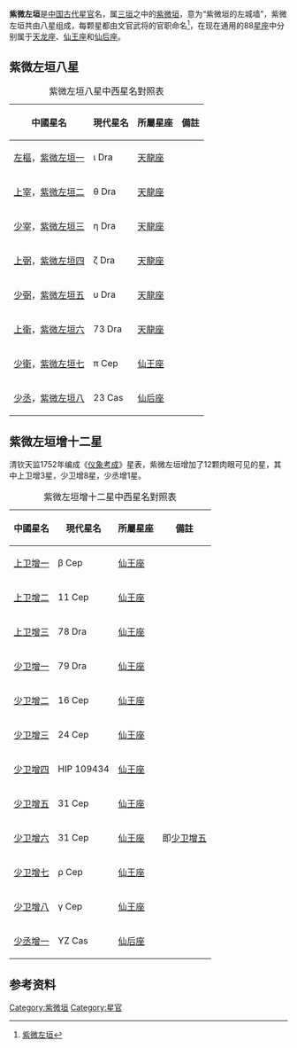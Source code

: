 '''紫微左垣'''是[[中国|中国]][[古代|古代]][[星官|星官]]名，属[[三垣|三垣]]之中的[[紫微垣|紫微垣]]，意为“紫微垣的左城墙”，紫微左垣共由八星组成，每颗星都由文官武将的官职命名<ref>[http://aeea.nmns.edu.tw/2006/0606/ap060610.html 紫微左垣]</ref>，在现在通用的88[[星座|星座]]中分别属于[[天龙座|天龙座]]、[[仙王座|仙王座]]和[[仙后座|仙后座]]。

==紫微左垣八星==
{| class="wikitable"  align="center" style="text-align:center; width:100%"
|+紫微左垣八星中西星名對照表
|-
! 中國星名 !! 現代星名 !! 所屬星座 !! 備註
|-
| [[左樞|左樞]]，[[紫微左垣一|紫微左垣一]] || ι Dra || [[天龍座|天龍座]] || 
|-
| [[上宰|上宰]]，[[紫微左垣二|紫微左垣二]] || θ Dra || [[天龍座|天龍座]] || 
|-
| [[少宰_(恆星)|少宰]]，[[紫微左垣三|紫微左垣三]] || η Dra || [[天龍座|天龍座]] || 
|-
| [[上弼|上弼]]，[[紫微左垣四|紫微左垣四]] || ζ Dra || [[天龍座|天龍座]] || 
|-
| [[少弼|少弼]]，[[紫微左垣五|紫微左垣五]] || υ Dra || [[天龍座|天龍座]] || 
|-
| [[上衛_(左垣)|上衛]]，[[紫微左垣六|紫微左垣六]] || 73 Dra || [[天龍座|天龍座]] || 
|-
| [[少衛_(左垣)|少衛]]，[[紫微左垣七|紫微左垣七]] || π Cep || [[仙王座|仙王座]] || 
|-
| [[少丞|少丞]]，[[紫微左垣八|紫微左垣八]] || 23 Cas || [[仙后座|仙后座]] || 
|}

==紫微左垣增十二星==
清钦天监1752年编成《[[仪象考成|仪象考成]]》星表，紫微左垣增加了12颗肉眼可见的星，其中上卫增3星，少卫增8星，少丞增1星。
{| class="wikitable"  align="center" style="text-align:center; width:100%"
|+紫微左垣增十二星中西星名對照表
|-
! 中國星名 !! 現代星名 !! 所屬星座 !! 備註
|-
| [[上卫增一_(紫微左垣)|上卫增一]] || β Cep || [[仙王座|仙王座]] ||
|-
| [[上卫增二|上卫增二]] || 11 Cep || [[仙王座|仙王座]] ||
|-
| [[上卫增三|上卫增三]] || 78 Dra || [[仙王座|仙王座]] ||
|-
| [[少卫增一|少卫增一]] || 79 Dra || [[仙王座|仙王座]] ||
|-
| [[少卫增二|少卫增二]] || 16 Cep || [[仙王座|仙王座]] ||
|-
| [[少卫增三|少卫增三]] || 24 Cep || [[仙王座|仙王座]] ||
|-
| [[少卫增四|少卫增四]] || HIP 109434 || [[仙王座|仙王座]] ||
|-
| [[少卫增五|少卫增五]] || 31 Cep || [[仙王座|仙王座]] ||
|-
| [[少卫增六|少卫增六]] || 31 Cep || [[仙王座|仙王座]] || 即[[少卫增五|少卫增五]]
|-
| [[少卫增七|少卫增七]] || ρ Cep || [[仙王座|仙王座]] ||
|-
| [[少卫增八|少卫增八]] || γ Cep || [[仙王座|仙王座]] ||
|-
| [[少丞增一|少丞增一]] || YZ Cas || [[仙后座|仙后座]] || 
|}

==参考资料==
{{reflist}}

{{三垣}}

[[Category:紫微垣|Category:紫微垣]]
[[Category:星官|Category:星官]]